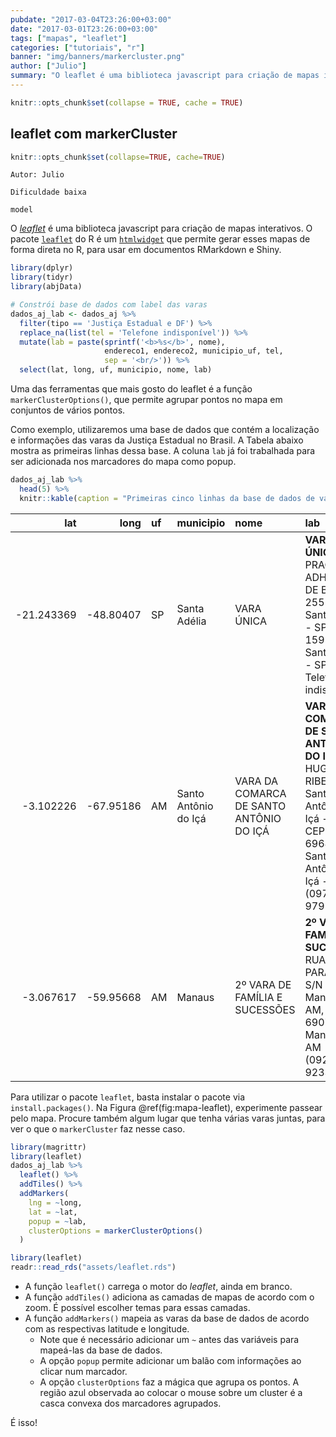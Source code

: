 ```yaml
---
pubdate: "2017-03-04T23:26:00+03:00"
date: "2017-03-01T23:26:00+03:00"
tags: ["mapas", "leaflet"]
categories: ["tutoriais", "r"]
banner: "img/banners/markercluster.png"
author: ["Julio"]
summary: "O leaflet é uma biblioteca javascript para criação de mapas interativos. O pacote leaflet do R é um htmlwidget que permite gerar esses mapas de forma direta no R, para usar em documentos `RMarkdown` e Shiny."
---
```


```r
knitr::opts_chunk$set(collapse = TRUE, cache = TRUE)
```

## leaflet com markerCluster

```r
knitr::opts_chunk$set(collapse=TRUE, cache=TRUE)
```

```block
Autor: Julio
```

```block
Dificuldade baixa
```

```block
model
```

O [*leaflet*](leafletjs.com) é uma biblioteca javascript para criação de mapas interativos. O pacote [`leaflet`](https://rstudio.github.io/leaflet/) do R é um [`htmlwidget`](www.htmlwidgets.org/) que permite gerar esses mapas de forma direta no R, para usar em documentos RMarkdown e Shiny.

```r
library(dplyr)
library(tidyr)
library(abjData)

# Constrói base de dados com label das varas
dados_aj_lab <- dados_aj %>%
  filter(tipo == 'Justiça Estadual e DF') %>%
  replace_na(list(tel = 'Telefone indisponível')) %>% 
  mutate(lab = paste(sprintf('<b>%s</b>', nome), 
                     endereco1, endereco2, municipio_uf, tel,
                     sep = '<br/>')) %>% 
  select(lat, long, uf, municipio, nome, lab)
```

Uma das ferramentas que mais gosto do leaflet é a função `markerClusterOptions()`, que permite agrupar pontos no mapa em conjuntos de vários pontos.

Como exemplo, utilizaremos uma base de dados que contém a localização e informações das varas da Justiça Estadual no Brasil. A Tabela abaixo mostra as primeiras linhas dessa base. A coluna `lab` já foi trabalhada para ser adicionada nos marcadores do mapa como popup.

```r
dados_aj_lab %>% 
  head(5) %>% 
  knitr::kable(caption = "Primeiras cinco linhas da base de dados de varas estaduais do Brasil.")
```

|        lat|      long|uf |municipio            |nome                                    |lab                                                                                                                                                                |
|----------:|---------:|:--|:--------------------|:---------------------------------------|:------------------------------------------------------------------------------------------------------------------------------------------------------------------|
| -21.243369| -48.80407|SP |Santa Adélia         |VARA ÚNICA                              |<b>VARA ÚNICA</b><br/>PRAÇA DR. ADHEMAR DE BARROS 255<br/>Santa Adélia - SP, CEP 15950-000<br/>Santa Adélia - SP<br/>Telefone indisponível                         |
|  -3.102226| -67.95186|AM |Santo Antônio do Içá |VARA DA COMARCA DE SANTO ANTÔNIO DO IÇÁ |<b>VARA DA COMARCA DE SANTO ANTÔNIO DO IÇÁ</b><br/>HUGO RIBEIRO S/N<br/>Santo Antônio do Içá - AM, CEP 69680-000<br/>Santo Antônio do Içá - AM<br/>(097) 9791-8763 |
|  -3.067617| -59.95668|AM |Manaus               |2º VARA DE FAMÍLIA E SUCESSÕES          |<b>2º VARA DE FAMÍLIA E SUCESSÕES</b><br/>RUA PARAIBA S/N<br/>Manaus - AM, CEP 69079-265<br/>Manaus - AM<br/>(092) 9233-0351                                       |

Para utilizar o pacote `leaflet`, basta instalar o pacote via `install.packages()`. Na Figura \@ref(fig:mapa-leaflet), experimente passear pelo mapa. Procure também algum lugar que tenha várias varas juntas, para ver o que o `markerCluster` faz nesse caso.

```r
library(magrittr)
library(leaflet)
dados_aj_lab %>% 
  leaflet() %>% 
  addTiles() %>% 
  addMarkers(
    lng = ~long, 
    lat = ~lat, 
    popup = ~lab,
    clusterOptions = markerClusterOptions()
  )
```

```r
library(leaflet)
readr::read_rds("assets/leaflet.rds")
```

- A função `leaflet()` carrega o motor do *leaflet*, ainda em branco.
- A função `addTiles()` adiciona as camadas de mapas de acordo com o zoom. É possível escolher temas para essas camadas.
- A função `addMarkers()` mapeia as varas da base de dados de acordo com as respectivas latitude e longitude. 
    - Note que é necessário adicionar um `~` antes das variáveis para mapeá-las da base de dados. 
    - A opção `popup` permite adicionar um balão com informações ao clicar num marcador.
    - A opção `clusterOptions` faz a mágica que agrupa os pontos. A região azul observada ao colocar o mouse sobre um cluster é a casca convexa dos marcadores agrupados.

É isso!